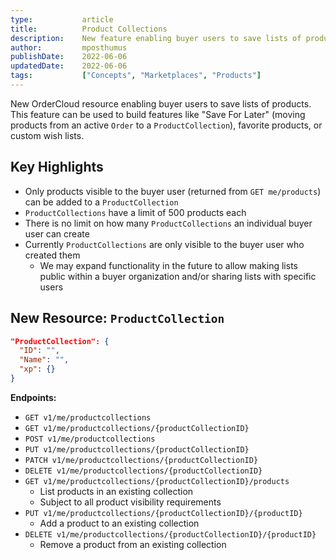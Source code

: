 ```yaml
---
type:           article
title:          Product Collections
description:    New feature enabling buyer users to save lists of products.
author:         mposthumus
publishDate:    2022-06-06
updatedDate:    2022-06-06   
tags:           ["Concepts", "Marketplaces", "Products"]
---
```


New OrderCloud resource enabling buyer users to save lists of products. This feature can be used to build features like "Save For Later" (moving products from an active `Order` to a `ProductCollection`), favorite products, or custom wish lists.

## Key Highlights
- Only products visible to the buyer user (returned from `GET me/products`) can be added to a `ProductCollection`
- `ProductCollections` have a limit of 500 products each
- There is no limit on how many `ProductCollections` an individual buyer user can create
- Currently `ProductCollections` are only visible to the buyer user who created them
   - We may expand functionality in the future to allow making lists public within a buyer organization and/or sharing lists with specific users

## New Resource: `ProductCollection`

```json
"ProductCollection": {
  "ID": "",
  "Name": "",
  "xp": {}
}
```

**Endpoints:**
- `GET v1/me/productcollections`
- `GET v1/me/productcollections/{productCollectionID}`
- `POST v1/me/productcollections`
- `PUT v1/me/productcollections/{productCollectionID}`
- `PATCH v1/me/productcollections/{productCollectionID}`
- `DELETE v1/me/productcollections/{productCollectionID}`
- `GET v1/me/productcollections/{productCollectionID}/products`
   - List products in an existing collection
   - Subject to all <Link to="/knowledge-base/product-visibility">product visibility requirements</Link> 
- `PUT v1/me/productcollections/{productCollectionID}/{productID}`
   - Add a product to an existing collection
- `DELETE v1/me/productcollections/{productCollectionID}/{productID}`
   - Remove a product from an existing collection
